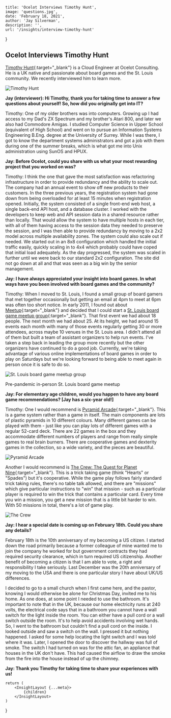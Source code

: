 
    title: 'Ocelot Interviews Timothy Hunt',
    image: 'questions.jpg',
    date: 'February 18, 2021',
    author: 'Jay Silverman',
    description: '',
    url: '/insights/interview-timothy-hunt'
}

## Ocelot Interviews Timothy Hunt

[Timothy Hunt](https://www.linkedin.com/in/timothyjhunt/){:target="_blank"} is a Cloud Engineer at Ocelot Consulting. He is a UK native and passionate about board games and the St. Louis community. We recently interviewed him to learn more.

![Timothy Hunt](/assets/images/posts/2021-02-18-interview-timothy-hunt/timothy.png)

**Jay (interviewer): Hi Timothy, thank you for taking time to answer a few questions about yourself! So, how did you originally get into IT?**

Timothy: One of my older brothers was into computers. Growing up I had access to my Dad's ZX Spectrum and my brother's Atari 800, and later we also had Commodore Amigas. I studied Computer Science in Upper School (equivalent of High School) and went on to pursue an Information Systems Engineering B.Eng. degree at the University of Surrey. While I was there, I got to know the department systems administrators and got a job with them during one of the summer breaks, which is what got me into Unix administration using SunOS and HPUX.

**Jay: Before Ocelot, could you share with us what your most rewarding project that you worked on was?**

Timothy: I think the one that gave the most satisfaction was refactoring infrastructure in order to provide redundancy and the ability to scale out. The company had an annual event to show off new products to their customers. In the three previous years, the registration system had gone down from being overloaded for at least 15 minutes when registration opened. Initially, the system consisted of a single front-end web host, a single back-end API host, and a database cluster. I worked with the developers to keep web and API session data in a shared resource rather than locally. That would allow the system to have multiple hosts in each tier, with all of them having access to the session data they needed to preserve the session, and I was then able to provide redundancy by moving to a 2x2 model across multiple availability zones. The system could also scale out if needed. We started out in an 8x8 configuration which handled the initial traffic easily, quickly scaling in to 4x4 which probably could have coped that initial load adequately. As the day progressed, the system was scaled in further until we were back to our standard 2x2 configuration. The site did not go down at all and that was seen as a big win by the senior management.

**Jay: I have always appreciated your insight into board games. In what ways have you been involved with board games and the community?**

Timothy: When I moved to St. Louis, I found a small group of board gamers that met together occasionally but getting an email at 4pm to meet at 6pm was often too short notice. In early 2011, I found out about [Meetup](https://meetup.com){:target="_blank"} and decided that I could start a [St. Louis board game meetup group](https://www.meetup.com/St-Louis-Board-Games/){:target="_blank"}. That first event we had about 18 people. The next month we had about 25. At its height, we had around 15 events each month with many of those events regularly getting 30 or more attendees, across maybe 10 venues in the St. Louis area. I didn't attend all of them but built a team of assistant organizers to help run events. I've taken a step back in leading the group more recently but the other organizers have continued to do a good job. Currently, we're taking advantage of various online implementations of board games in order to play on Saturdays but we're looking forward to being able to meet again in person once it is safe to do so. 

![St. Louis board game meetup group](/assets/images/posts/2021-02-18-interview-timothy-hunt/meetup.jpeg)

Pre-pandemic in-person St. Louis board game meetup

**Jay: For elementary age children, would you happen to have any board game recommendations? [Jay has a six-year old!]**

Timothy: One I would recommend is [Pyramid Arcade](https://boardgamegeek.com/boardgame/187988/pyramid-arcade){:target="_blank"}. This is a game system rather than a game in itself. The main components are lots of plastic pyramids in 10 different colours. Many different games can be played with them - just like you can play lots of different games with a regular 52-card deck. There are 22 games in the box and they accommodate different numbers of players and range from really simple games to real brain burners. There are cooperative games and dexterity games in the collection, so a wide variety, and the pieces are beautiful. 

![Pyramid Arcade](/assets/images/posts/2021-02-18-interview-timothy-hunt/pyramid-arcade.png)

Another I would recommend is [The Crew: The Quest for Planet Nine](https://boardgamegeek.com/boardgame/284083/crew-quest-planet-nine){:target="_blank"}. This is a trick taking game (think "Hearts" or "Spades") but it's cooperative. While the game play follows fairly standard trick taking rules, there's no table talk allowed, and there are "missions" which give particular instructions to "win" that mission - such as a particular player is required to win the trick that contains a particular card. Every time you win a mission, you get a new mission that is a little bit harder to win. With 50 missions in total, there's a lot of game play.

![The Crew](/assets/images/posts/2021-02-18-interview-timothy-hunt/the-crew.png)

**Jay: I hear a special date is coming up on February 18th. Could you share any details?** 

February 18th is the 10th anniversary of my becoming a US citizen. I started down the road primarily because a former colleague of mine wanted me to join the company he worked for but government contracts they had required security clearance, which in turn required US citizenship. Another benefit of becoming a citizen is that I am able to vote, a right and responsibility I take seriously. Last December was the 20th anniversary of my moving to the USA and there is one particular story I have about UK/US differences. 

I decided to go to a small church when I first came here, and the pastor, knowing I would otherwise be alone for Christmas Day, invited me to his home. As one does, at some point I needed to use the bathroom. It's important to note that in the UK, because our home electricity runs at 240 volts, the electrical code says that in a bathroom you cannot have a wall switch for the light inside the room. You can either have a pull cord or a wall switch outside the room. It's to help avoid accidents involving wet hands. So, I went to the bathroom but couldn't find a pull cord on the inside. I looked outside and saw a switch on the wall. I pressed it but nothing happened. I asked for some help locating the light switch and I was told where it was. Later, I opened the door to discover the hallway was full of smoke. The switch I had turned on was for the attic fan, an appliance that houses in the UK don't have. This had caused the airflow to draw the smoke from the fire into the house instead of up the chimney. 

**Jay: Thank you Timothy for taking time to share your experiences with us!**

    return (
        <InsightLayout {...meta}>
            {children}
        </InsightLayout>
    )
}
